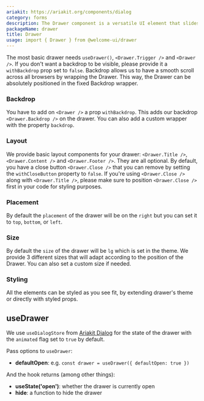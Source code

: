 ```yaml
---
ariakit: https://ariakit.org/components/dialog
category: forms
description: The Drawer component is a versatile UI element that slides in from the edge of the screen to reveal additional content or options without navigating away from the current page. It provides a space-efficient way to present temporary or contextual information, such as menus, settings, or notifications. Drawers enhance user experience by maintaining focus on the main content while offering quick access to supplementary features.
packageName: drawer
title: Drawer
usage: import { Drawer } from @welcome-ui/drawer
---
```


The most basic drawer needs `useDrawer()`, `<Drawer.Trigger />` and `<Drawer />`. If you don't want a backdrop to be visible, please provide it a `withBackdrop` prop set to `false`. Backdrop allows us to have a smooth scroll across all browsers by wrapping the Drawer. This way, the Drawer can be absolutely positioned in the fixed Backdrop wrapper.

### Backdrop

You have to add on `<Drawer />` a prop `withBackdrop`. This adds our backdrop `<Drawer.Backdrop />` on the drawer. You can also add a custom wrapper with the property `backdrop`.

<div data-playground="backdrop.tsx" data-component="Drawer"></div>

### Layout

We provide basic layout components for your drawer: `<Drawer.Title />`, `<Drawer.Content />` and `<Drawer.Footer />`. They are all optional. By default, you have a close button `<Drawer.Close />` that you can remove by setting the `withCloseButton` property to `false`. If you're using `<Drawer.Close />` along with `<Drawer.Title />`, please make sure to position `<Drawer.Close />` first in your code for styling purposes.

<div data-playground="layout.tsx" data-component="Drawer"></div>

### Placement

By default the `placement` of the drawer will be on the `right` but you can set it to `top`, `bottom`, or `left`.

<div data-playground="placement.tsx" data-component="Drawer"></div>

### Size

By default the `size` of the drawer will be `lg` which is set in the theme. We provide 3 different sizes that will adapt according to the position of the Drawer. You can also set a custom size if needed.

<div data-playground="sizes.tsx" data-component="Drawer"></div>

### Styling

All the elements can be styled as you see fit, by extending drawer's theme or directly with styled props.

<div data-playground="styling.tsx" data-component="Drawer"></div>

## useDrawer

We use `useDialogStore` from [Ariakit Dialog](https://ariakit.org/reference/use-dialog-store) for the state of the drawer with the `animated` flag set to `true` by default.

Pass options to `useDrawer`:

- **defaultOpen**: e.g. `const drawer = useDrawer({ defaultOpen: true })`

And the hook returns (among other things):

- **useState('open')**: whether the drawer is currently open
- **hide**: a function to hide the drawer
